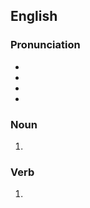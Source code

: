 ==English==

===Pronunciation===
* {{IPA|en|/lʌvz/}}
* {{audio|en|en-us-loves.ogg|Audio (US)}}
* {{rhymes|en|ʌvz|s=1}}
* {{hmp|en|loves}}

===Noun===
{{head|en|noun form}}

# {{plural of|en|luv}}

===Verb===
{{head|en|verb form}}

# {{en-third-person singular of|luv}}